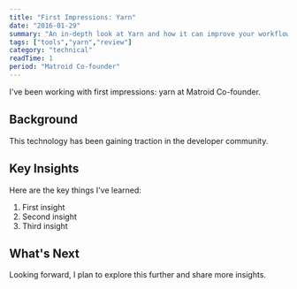 ```yaml
---
title: "First Impressions: Yarn"
date: "2016-01-29"
summary: "An in-depth look at Yarn and how it can improve your workflow."
tags: ["tools","yarn","review"]
category: "technical"
readTime: 1
period: "Matroid Co-founder"
---
```


I've been working with first impressions: yarn at Matroid Co-founder.

## Background

This technology has been gaining traction in the developer community.

## Key Insights

Here are the key things I've learned:

1. First insight
2. Second insight
3. Third insight

## What's Next

Looking forward, I plan to explore this further and share more insights.


